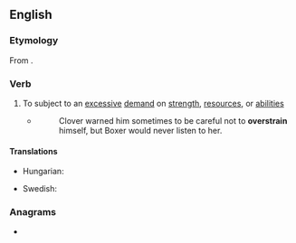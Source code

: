 ==English==

===Etymology===
From {{prefix|en|over|strain}}.

===Verb===
{{en-verb}}

# To subject to an [[excessive]] [[demand]] on [[strength]], [[resource]]s, or [[abilities]]
#* {{RQ:Orwell Animal Farm|6}}
#*: Clover warned him sometimes to be careful not to '''overstrain''' himself, but Boxer would never listen to her.

====Translations====
{{trans-top|subject to an excessive demand}}
* Hungarian: {{t+|hu|túlfeszít}}
{{trans-mid}}
* Swedish: {{t+|sv|överanstränga}}
{{trans-bottom}}

===Anagrams===
* {{anagrams|en|overtrains}}